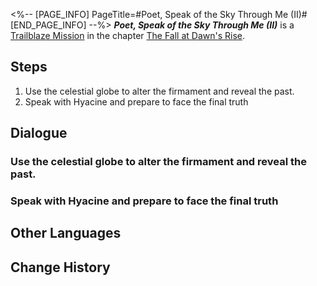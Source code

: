 <%-- [PAGE_INFO]
PageTitle=#Poet, Speak of the Sky Through Me (II)#
[END_PAGE_INFO] --%>
{{Stub|Dialogue.}}
{{Mission Infobox
|id            = 1040407
|title         = 
|image         = {{subst:void|<!--$UPLOAD:<<SpriteOutput/Chronicle/1040407_f.png>-<Mission Poet, Speak of the Sky Through Me (II) Stelle.png>-<Fate's Atlas Images>>-->}}{{subst:void|<!--$UPLOAD:<<SpriteOutput/Chronicle/1040407_m.png>-<Mission Poet, Speak of the Sky Through Me (II) Caelus.png>-<Fate's Atlas Images>>-->}}
<gallery>
Mission Poet, Speak of the Sky Through Me (II) Stelle.png|Stelle
Mission Poet, Speak of the Sky Through Me (II) Caelus.png|Caelus
</gallery>
|type          = Trailblaze
|event_name    = 
|chapter       = The Fall at Dawn's Rise
|requirements  = [[Trailblaze Mission]] ''[[Poet, Speak of the Sky Through Me (I)]]'' completed
|summary       = In the aftermath of a fierce battle, Aquila and the platform you stand on plunged from the air. Aglaea's relic unleashes her residual power, shielding you at the critical moment before fulfilling its purpose and sinking into the pool of gold. Though you secure the Coreflame, the Eye of Twilight grows unstable, forcing you to flee before its collapse. Yet Aquila, corrupted by the black tide, reemerges with Seliose's consciousness, launching a desperate last stand. You defeat them, ending the expedition under the gaze of Seliose, now has restored their humanity.
|characters    = Lunabis; Solabis; Trailblazer
|startLocation = [[Amphoreus]] - [["Fortress of Dome" Eye of Twilight]]
|world         = Amphoreus
|area          = "Fortress of Dome" Eye of Twilight
|prev          = Poet, Speak of the Sky Through Me (I)
|next          = Slate, Why Neglect That Light's Shade
|rewards       = Trailblaze EXP*600; Stellar Jade*80; Traveler's Guide*8; Lost Crystal*8; Celestial Ambrosia*240; Proi Proi*1 { text = ''Proi Proi'' }; Credit*80,000
}}
'''''Poet, Speak of the Sky Through Me (II)''''' is a [[Trailblaze Mission]] in the chapter [[The Fall at Dawn's Rise]].

==Steps==
# Use the celestial globe to alter the firmament and reveal the past.
# Speak with Hyacine and prepare to face the final truth

<!--
==Gameplay Notes==

--><!--
==Trial Character==

-->
==Dialogue==
{{Stub Dialogue}}
===Use the celestial globe to alter the firmament and reveal the past.{{subst:void|<!--104040701-->}}===
{{Mission Description|type=trailblaze|location="Fortress of Dome" Eye of Twilight|Seliose's past seems to diverge greatly from what was told in bygone stories. Now, accompanied by her two mythical companion beasts from ages past, we stand poised to unveil the ancient and hidden truths.}}
{{Dialogue Start}}
:{{tx}}
{{Dialogue End}}

===Speak with Hyacine and prepare to face the final truth{{subst:void|<!--104040711-->}}===
{{Dialogue Start}}
:{{tx}}
{{Dialogue End}}

==Other Languages==
{{Other Languages
|en   = Poet, Speak of the Sky Through Me (II)
|zhs  = 诗者啊，从我处诉说天空·下
|zht  = 詩者啊，從我處訴說天空•下
|ja   = 詩人よ、天空を語れ・下
|ko   = 시인이여, 내게서 하늘을 이야기해다오•하
|es   = Poeta, canta sobre el cielo desde aquí&nbsp;II
|fr   = Poète, parle-moi du ciel (II)
|ru   = О поэт, расскажи мне о небе II
|th   = กวีเอ๋ย จงขับขานเรื่องราวท้องนภาจากข้า: ภาคจบ
|vi   = Hỡi thi sĩ, kể cho ta nghe chuyện về bầu trời (2)
|de   = O Dichter, erzähl mir vom Himmel (Teil 2)
|id   = Penyair, Ceritakan tentang Langit Melaluiku 2
|pt   = Poeta, Fale do Céu Através de Mim (II)
}}

==Change History==
{{Change History|3.3}}
